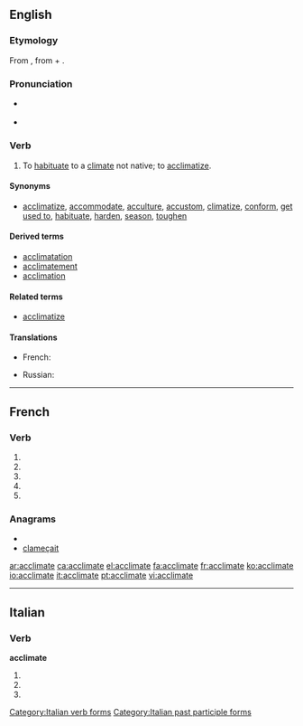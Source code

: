 {{also|acclimaté}}
==English==

===Etymology===
From {{etyl|fr}} {{term|acclimater}}, from {{term|à}} + {{term|climat||climate}}.

===Pronunciation===
* {{a|UK}} {{IPA|/əˈklaɪmət/}}
* {{audio|en-us-acclimate.ogg|Audio (US)}}

===Verb===
{{en-verb|acclimat|ing}}

# {{context|transitive|chiefly|US}} To [[habituate]] to a [[climate]] not native; to [[acclimatize]].

====Synonyms====
* [[acclimatize]], [[accommodate]], [[acculture]], [[accustom]], [[climatize]], [[conform]], [[get used to]], [[habituate]], [[harden]], [[season]], [[toughen]]

====Derived terms====
* [[acclimatation]]
* [[acclimatement]]
* [[acclimation]]

====Related terms====
* [[acclimatize]]

====Translations====
{{trans-top|(transitive, mainly US) to habituate to a climate not native; to acclimatize}}
* French: {{t+|fr|acclimater}}
{{trans-mid}}
* Russian: {{t|ru|акклиматизировать}}
{{trans-bottom}}

----

==French==

===Verb===
{{fr-verb form}}

# {{conjugation of|acclimater||1|s|pres|ind|lang=fr}}
# {{conjugation of|acclimater||3|s|pres|ind|lang=fr}}
# {{conjugation of|acclimater||1|s|pres|sub|lang=fr}}
# {{conjugation of|acclimater||1|s|pres|sub|lang=fr}}
# {{conjugation of|acclimater||2|s|imp|lang=fr}}


===Anagrams===
* {{alphagram|aacceilmt}}
* [[clameçait#French|clameçait]]

[[ar:acclimate]]
[[ca:acclimate]]
[[el:acclimate]]
[[fa:acclimate]]
[[fr:acclimate]]
[[ko:acclimate]]
[[io:acclimate]]
[[it:acclimate]]
[[pt:acclimate]]
[[vi:acclimate]]

----
==Italian==

===Verb===
'''acclimate'''

# {{form of|[[second-person|Second-person]] [[plural]] [[present tense]]|[[acclimare]]|lang=Italian}}
# {{form of|Second-person plural [[imperative]]|acclimare|lang=Italian}}
# {{form of|[[feminine|Feminine]] plural|[[acclimato]]}}

[[Category:Italian verb forms]]
[[Category:Italian past participle forms]]

{{rfc-auto}}